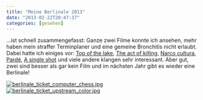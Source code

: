 ```yaml
---
title: "Meine Berlinale 2013"
date: "2013-02-22T20:47:37"
categories: [gesehen]
---
```


...ist schnell zusammengefasst: Ganze zwei Filme konnte ich ansehen, mehr haben mein straffer Terminplaner und eine gemeine Bronchitis nicht erlaubt. Dabei hatte ich einiges vor: [Top of the lake](http://www.berlinale.de/de/programm/berlinale_programm/datenblatt.php?film_id=20134053), [The act of killing](http://www.berlinale.de/de/programm/berlinale_programm/datenblatt.php?film_id=20133913), [Narco cultura](http://www.berlinale.de/de/programm/berlinale_programm/datenblatt.php?film_id=20138123), [Pardé](https://www.berlinale.de/de/programm/berlinale_programm/datenblatt.php?film_id=20137882), [A single shot](https://www.berlinale.de/de/programm/berlinale_programm/datenblatt.php?film_id=20134779) und viele andere klangen sehr interessant. Aber gut, zwei sind besser als gar kein Film und im nächsten Jahr gibt es wieder eine Berlinale!

[![berlinale_ticket_computer_chess.jpg](berlinale_ticket_computer_chess.jpg)](/blog/2013/02/25/computer-chess/)
[![berlinale_ticket_upstream_color.jpg](berlinale_ticket_upstream_color.jpg)](/blog/2013/03/27/upstream-color/)